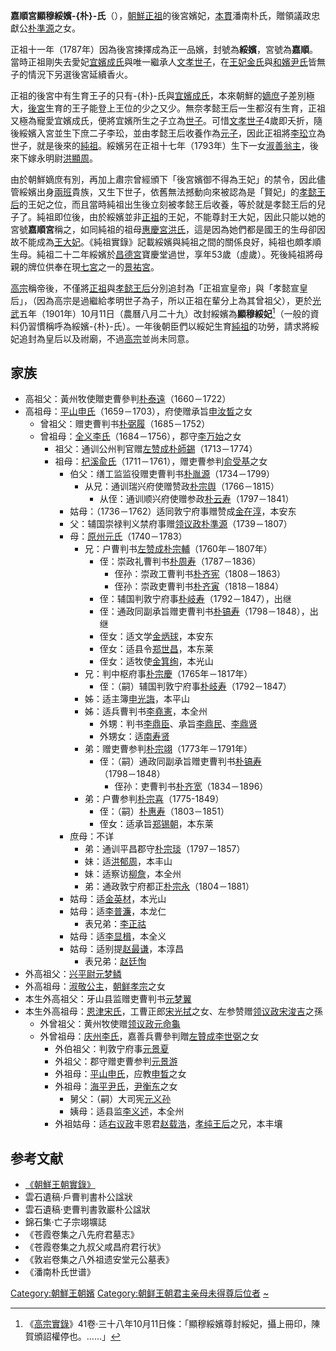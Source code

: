 {{東亞女性歷史人物
|名稱=綏嬪朴氏
|身份=嬪
|畫像=
|說明=正祖之後宮
|姓=朴
|名=
|姓名=
|字=
|官職=
|封爵=
|位號=[[嬪|嬪]]
|封號=
|御稱號=
|湯沐邑=
|徽號=
|宮號1=嘉順宮
|宮號2=
|神號=
|尊號=
|乳名=
|幼名=
|兒名=
|童名=
|小字=
|號=
|法號=
|院號=
|其他名號=
|出生年=[[朝鮮英祖|英祖]]四十六年（1770年）
|出生地=
|婚年=[[朝鮮正祖|正祖]]十一年（1787年）
|逝世年=[[朝鮮純祖|純祖]]二十二年十二月二十六（1823年2月6日）（53歲）
|逝世地=昌德宮之寶慶堂
|諡號=顯穆綏嬪→顯穆綏妃
|祠廟=徽慶園
|祠堂=景祐宮
|父親=贈領議政忠獻公[[朴準源|朴準源]]
|嫡母=
|母親=贈貞敬夫人原州元氏
|夫=朝鮮[[正祖|正祖]][[李祘|李祘]]
|婚姻名份=[[嬪|嬪]]
|夫之父=[[朝鮮莊祖|朝鮮莊祖]][[李愃|李愃]]
|夫之母=[[獻敬王后|獻敬王后]]洪氏
|夫之嫡母=
|夫之元配=[[孝懿王后|孝懿王后]]金氏
|夫之正室=
|夫之繼室=
|夫之平妻=
|夫之側室=[[元嬪洪氏|元嬪洪氏]]、[[和嬪尹氏|和嬪尹氏]]、[[宜嬪成氏|宜嬪成氏]]
|兄弟=
|姊妹=
|嫡兄弟=
|嫡姊妹=
|庶兄弟=
|庶姊妹=
|同胞兄弟=
|同胞姊妹=
|異母兄弟=
|異母姊妹=
|異父兄弟=
|異父姊妹=
|繼兄弟=
|繼姊妹=
|子=[[朝鮮純祖|純祖]]李玜
|女=淑善翁主(尚永明尉[[洪顯周|洪顯周]])
|養子=
|養女=
|繼子=
|繼女=
|注釋=}}
'''嘉順宮顯穆綏嬪-{朴}-氏'''（{{bd|1770年||1823年|2月6日}}），[[朝鮮正祖|朝鮮正祖]]的後宮嬪妃，[[本貫|本貫]]潘南朴氏，贈領議政忠獻公[[朴準源|朴準源]]之女。

正祖十一年（1787年）因為後宮揀擇成為正一品嬪，封號為'''綏嬪'''，宮號為'''嘉順'''。當時正祖剛失去愛妃[[宜嬪成氏|宜嬪成氏]]與唯一繼承人[[文孝世子|文孝世子]]，在[[孝懿王后|王妃金氏]]與[[和嬪尹氏|和嬪尹氏]]皆無子的情況下另選後宮延續香火。

正祖的後宮中有生育王子的只有-{朴}-氏與[[宜嬪成氏|宜嬪成氏]]，本來朝鮮的[[嫡庶|嫡庶]]子差別極大，[[後宮|後宮]]生育的王子能登上王位的少之又少。無奈孝懿王后一生都沒有生育，正祖又極為寵愛宜嬪成氏，便將宜嬪所生之子立為[[世子|世子]]。可惜[[文孝世子|文孝世子]]4歲即夭折，隨後綏嬪入宮並生下庶二子李玜，並由孝懿王后收養作為[[元子|元子]]，因此正祖將[[李玜|李玜]]立為世子，就是後來的[[朝鮮純祖|純祖]]。綏嬪另在正祖十七年（1793年）生下一女[[淑善翁主|淑善翁主]]，後來下嫁永明尉[[洪顯周|洪顯周]]。

由於朝鮮嫡庶有別，再加上肅宗曾經頒下「後宮嬪御不得為王妃」的禁令，因此儘管綏嬪出身[[兩班|兩班]]貴族，又生下世子，依舊無法撼動向來被認為是「賢妃」的[[孝懿王后|孝懿王后]]的王妃之位，而且當時純祖出生後立刻被孝懿王后收養，等於就是孝懿王后的兒子了。純祖即位後，由於綏嬪並非[[朝鮮正祖|正祖]]的王妃，不能尊封王大妃，因此只能以她的宮號'''嘉順宮'''稱之，如同純祖的祖母[[惠慶宮洪氏|惠慶宮洪氏]]，這是因為她們都是國王的生母卻因故不能成為[[王大妃|王大妃]]。《純祖實錄》記載綏嬪與純祖之間的關係良好，純祖也頗孝順生母。純祖二十二年綏嬪於[[昌德宮|昌德宮]]寶慶堂過世，享年53歲（虛歲）。死後純祖將母親的牌位供奉在現[[七宮|七宮]]之一的[[景祐宮|景祐宮]]。

[[朝鮮高宗|高宗]]稱帝後，不僅將[[朝鮮正祖|正祖]]與[[孝懿王后|孝懿王后]]分別追封為「正祖宣皇帝」與「孝懿宣皇后」，（因為高宗是過繼給孝明世子為子，所以正祖在輩分上為其曾祖父），更於[[光武_(年號)|光武]]五年（1901年）10月11日（農曆八月二十九）改封綏嬪為'''顯穆綏妃'''<ref>《[[朝鮮王朝實錄|高宗實錄]]》41卷·三十八年10月11日條：「顯穆綏嬪尊封綏妃，攝上冊印，陳賀頒詔權停也。……」</ref>（一般的資料仍習慣稱呼為綏嬪-{朴}-氏）。一年後朝臣們以綏妃生育[[朝鮮純祖|純祖]]的功勞，請求將綏妃追封為皇后以及祔廟，不過[[朝鮮高宗|高宗]]並尚未同意。

==家族==
*高祖父：黃州牧使贈吏曹參判[[朴泰遠|朴泰遠]]（1660－1722）
*高祖母：[[平山申氏|平山申氏]]（1659－1703），府使赠承旨[[申汝晳|申汝晳]]之女
**曾祖父：赠吏曹判书[[朴弼履|朴弼履]]（1685－1752）
**曾祖母：[[全义李氏|全义李氏]]（1684－1756），郡守[[李万始|李万始]]之女
***祖父：通训公州判官赠[[左赞成|左赞成]][[朴師錫|朴師錫]]（1713－1774）
***祖母：[[杞溪兪氏|杞溪兪氏]]（1711－1761），赠吏曹参判[[俞受基|俞受基]]之女
****伯父：缮工监监役赠吏曹判书[[朴胤源|朴胤源]]（1734－1799）
*****从兄：通训瑞兴府使赠赞政[[朴宗舆|朴宗舆]]（1766－1815）
******从侄：通训顺兴府使赠参政[[朴云寿|朴云寿]]（1797－1841）
****姑母：（1736－1762）适同敦宁府事赠赞成[[金在淳|金在淳]]，本安东
****父：辅国崇禄判义禁府事赠[[领议政|领议政]][[朴準源|朴準源]]（1739－1807）
****母：[[原州元氏|原州元氏]]（1740－1783）
*****兄：户曹判书[[左赞成|左赞成]][[朴宗輔|朴宗輔]]（1760年－1807年）
******侄：崇政礼曹判书[[朴周寿|朴周寿]]（1787－1836）
*******侄孙：崇政工曹判书[[朴齐宪|朴齐宪]]（1808－1863）
*******侄孙：崇政吏曹判书[[朴齐寅|朴齐寅]]（1818－1884）
******侄：辅国判敦宁府事[[朴岐寿|朴岐寿]]（1792－1847），出继
******侄：通政同副承旨赠吏曹判书[[朴镐寿|朴镐寿]]（1798－1848），出继
******侄女：适文学[[金炳球|金炳球]]，本安东
******侄女：适县令[[郑世昌|郑世昌]]，本东莱
******侄女：适牧使[[金箕绚|金箕绚]]，本光山
*****兄：判中枢府事[[朴宗慶|朴宗慶]]（1765年－1817年）
******侄：（嗣）辅国判敦宁府事[[朴岐寿|朴岐寿]]（1792－1847）
*****姊：适主簿[[申光誨|申光誨]]，本平山
*****姊：适兵曹判书[[李堯憲|李堯憲]]，本全州
******外甥：判书[[李鼎臣|李鼎臣]]、承旨[[李鼎民|李鼎民]]、[[李鼎贤|李鼎贤]]
******外甥女：适[[南寿贤|南寿贤]]
*****弟：赠吏曹参判[[朴宗翊|朴宗翊]]（1773年－1791年）
******侄：（嗣）通政同副承旨赠吏曹判书[[朴镐寿|朴镐寿]]（1798－1848）
*******侄孙：吏曹判书[[朴齐宽|朴齐宽]]（1834－1896）
*****弟：户曹参判[[朴宗喜|朴宗喜]]（1775-1849）
******侄：（嗣）[[朴惠寿|朴惠寿]]（1803－1851）
******侄女：适承旨[[郑锡朝|郑锡朝]]，本东莱
****庶母：不详
*****弟：通训平昌郡守[[朴宗琰|朴宗琰]]（1797－1857）
*****妹：适[[洪郁周|洪郁周]]，本丰山
*****妹：适察访[[柳詹|柳詹]]，本全州
*****弟：通政敦宁府都正[[朴宗永|朴宗永]]（1804－1881）
****姑母：适[[金英材|金英材]]，本光山
****姑母：适[[李普濂|李普濂]]，本龙仁
*****表兄弟：[[李正祜|李正祜]]
****姑母：适[[李显楫|李显楫]]，本全义
****姑母：适别提[[赵最谦|赵最谦]]，本淳昌
*****表兄弟：[[赵廷恂|赵廷恂]]
*外高祖父：[[兴平尉|兴平尉]][[元梦鳞|元梦鳞]]
*外高祖母：[[淑敬公主|淑敬公主]]，[[朝鲜孝宗|朝鲜孝宗]]之女
*本生外高祖父：牙山县监赠吏曹判书[[元梦翼|元梦翼]]
*本生外高祖母：[[恩津宋氏|恩津宋氏]]，工曹正郎[[宋光拭|宋光拭]]之女、左参赞赠[[领议政|领议政]][[宋浚吉|宋浚吉]]之孫
**外曾祖父：黄州牧使赠[[领议政|领议政]][[元命龜|元命龜]]
**外曾祖母：[[庆州李氏|庆州李氏]]，嘉善兵曹參判贈[[左贊成|左贊成]][[李世弼|李世弼]]之女
***外伯祖父：判敦宁府事[[元景夏|元景夏]]
***外祖父：郡守赠吏曹参判[[元景游|元景游]]
***外祖母：[[平山申氏|平山申氏]]，应教[[申晳|申晳]]之女
***外祖母：[[海平尹氏|海平尹氏]]，[[尹衡东|尹衡东]]之女
****舅父：（嗣）大司宪[[元义孙|元义孙]]
****姨母：适县监[[李义述|李义述]]，本全州
***外祖姑母：适[[右议政|右议政]]丰恩君[[赵载浩|赵载浩]]，[[孝纯王后|孝纯王后]]之兄，本丰壤

==参考文献==
{{reflist}}
*[http://sillok.history.go.kr/main/main.jsp 《朝鮮王朝實錄》] {{Wayback|url=http://sillok.history.go.kr/main/main.jsp |date=20150905161523 }}
*雲石遺稿·戶曹判書朴公諡狀
*雲石遺稿·吏曹判書敦巖朴公諡狀
*錦石集·亡子宗翊壙誌
*《苍霞卷集之八先府君墓志》
*《苍霞卷集之九叔父咸昌府君行状》
*《敦岩卷集之八外祖遗安堂元公墓表》
*《潘南朴氏世谱》
{{李朝王后及大韓皇后}}
[[Category:朝鮮王朝嬪|Category:朝鮮王朝嬪]]
[[Category:朝鲜王朝君主亲母未得尊后位者|Category:朝鲜王朝君主亲母未得尊后位者]]
[[Category:潘南朴氏|~]]